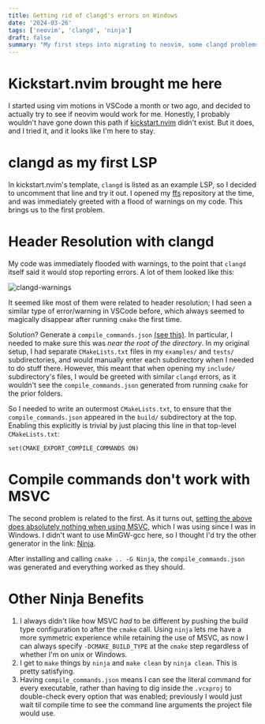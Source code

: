```yaml
---
title: Getting rid of clangd's errors on Windows
date: '2024-03-26'
tags: ['neovim', 'clangd', 'ninja']
draft: false
summary: "My first steps into migrating to neovim, some clangd problems and my solutions.."
---
```


# Kickstart.nvim brought me here

I started using vim motions in VSCode a month or two ago, and decided to actually try to see if neovim would work for me. Honestly, I probably wouldn't have gone down this path if [kickstart.nvim](https://github.com/nvim-lua/kickstart.nvim) didn't exist. But it does, and I tried it, and it looks like I'm here to stay.

# clangd as my first LSP

In kickstart.nvim's template, ```clangd``` is listed as an example LSP, so I decided to uncomment that line and try it out. I opened my [ffs](https://github.com/icyveins7/ffs) repository at the time, and was immediately greeted with a flood of warnings on my code. This brings us to the first problem.

# Header Resolution with clangd

My code was immediately flooded with warnings, to the point that ```clangd``` itself said it would stop reporting errors. A lot of them looked like this:

![clangd-warnings](/static/images/clangd-warnings.png)

It seemed like most of them were related to header resolution; I had seen a similar type of error/warning in VSCode before, which always seemed to magically disappear after running ```cmake``` the first time.

Solution? Generate a ```compile_commands.json``` [(see this)](https://clangd.llvm.org/design/compile-commands). In particular, I needed to make sure this was _near the root of the directory_. In my original setup, I had separate ```CMakeLists.txt``` files in my ```examples/``` and ```tests/``` subdirectories, and would manually enter each subdirectory when I needed to do stuff there. However, this meant that when opening my ```include/``` subdirectory's files, I would be greeted with similar ```clangd``` errors, as it wouldn't see the ```compile_commands.json``` generated from running ```cmake``` for the prior folders.

So I needed to write an outermost ```CMakeLists.txt```, to ensure that the ```compile_commands.json``` appeared in the ```build/``` subdirectory at the top. Enabling this explicitly is trivial by just placing this line in that top-level ```CMakeLists.txt```:

```
set(CMAKE_EXPORT_COMPILE_COMMANDS ON)
```

# Compile commands don't work with MSVC

The second problem is related to the first. As it turns out, [setting the above does absolutely nothing when using MSVC](https://cmake.org/cmake/help/latest/variable/CMAKE_EXPORT_COMPILE_COMMANDS.html), which I was using since I was in Windows. I didn't want to use MinGW-gcc here, so I thought I'd try the other generator in the link: [Ninja](https://github.com/ninja-build/ninja).

After installing and calling ```cmake .. -G Ninja```, the ```compile_commands.json``` was generated and everything worked as they should.

# Other Ninja Benefits

1. I always didn't like how MSVC _had_ to be different by pushing the build type configuration to after the ```cmake``` call. Using ```ninja``` lets me have a more symmetric experience while retaining the use of MSVC, as now I can always specify ```-DCMAKE_BUILD_TYPE``` at the ```cmake``` step regardless of whether I'm on unix or Windows.
2. I get to ```make``` things by ```ninja``` and ```make clean``` by ```ninja clean```. This is pretty satisfying.
3. Having ```compile_commands.json``` means I can see the literal command for every executable, rather than having to dig inside the ```.vcxproj``` to double-check every option that was enabled; previously I would just wait til compile time to see the command line arguments the project file would use.


